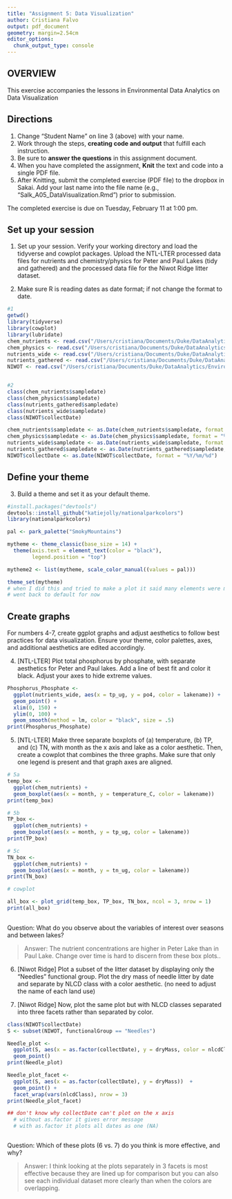 ```yaml
---
title: "Assignment 5: Data Visualization"
author: Cristiana Falvo
output: pdf_document
geometry: margin=2.54cm
editor_options: 
  chunk_output_type: console
---
```


## OVERVIEW

This exercise accompanies the lessons in Environmental Data Analytics on Data Visualization 

## Directions
1. Change "Student Name" on line 3 (above) with your name.
3. Work through the steps, **creating code and output** that fulfill each instruction.
4. Be sure to **answer the questions** in this assignment document.
6. When you have completed the assignment, **Knit** the text and code into a single PDF file.
8. After Knitting, submit the completed exercise (PDF file) to the dropbox in Sakai. Add your last name into the file name (e.g., "Salk_A05_DataVisualization.Rmd") prior to submission.

The completed exercise is due on Tuesday, February 11 at 1:00 pm.



## Set up your session 
1. Set up your session. Verify your working directory and load the tidyverse and cowplot packages. Upload the NTL-LTER processed data files for nutrients and chemistry/physics for Peter and Paul Lakes (tidy and gathered) and the processed data file for the Niwot Ridge litter dataset. 

2. Make sure R is reading dates as date format; if not change the format to date.

```r
#1
getwd()
library(tidyverse)
library(cowplot)
library(lubridate)
chem_nutrients <- read.csv("/Users/cristiana/Documents/Duke/DataAnalytics/Environmental_Data_Analytics_2020/Data/Processed/NTL-LTER_Lake_Chemistry_Nutrients_PeterPaul_Processed.csv")
chem_physics <- read.csv("/Users/cristiana/Documents/Duke/DataAnalytics/Environmental_Data_Analytics_2020/Data/Processed/NTL-LTER_Lake_ChemistryPhysics_PeterPaul_Processed.csv")
nutrients_wide <- read.csv("/Users/cristiana/Documents/Duke/DataAnalytics/Environmental_Data_Analytics_2020/Data/Processed/NTL-LTER_Lake_Nutrients_PeterPaul_Processed.csv")
nutrients_gathered <- read.csv("/Users/cristiana/Documents/Duke/DataAnalytics/Environmental_Data_Analytics_2020/Data/Processed/NTL-LTER_Lake_Nutrients_PeterPaulGathered_Processed.csv")
NIWOT <- read.csv("/Users/cristiana/Documents/Duke/DataAnalytics/Environmental_Data_Analytics_2020/Data/Processed/NEON_NIWO_Litter_mass_trap_Processed.csv")


#2
class(chem_nutrients$sampledate)
class(chem_physics$sampledate)
class(nutrients_gathered$sampledate)
class(nutrients_wide$sampledate)
class(NIWOT$collectDate)

chem_nutrients$sampledate <- as.Date(chem_nutrients$sampledate, format = "%Y/%m/%d")
chem_physics$sampledate <- as.Date(chem_physics$sampledate, format = "%Y-%m-%d")
nutrients_wide$sampledate <- as.Date(nutrients_wide$sampledate, format = "%Y/%m/%d")
nutrients_gathered$sampledate <- as.Date(nutrients_gathered$sampledate, format = "%Y/%m/%d")
NIWOT$collectDate <- as.Date(NIWOT$collectDate, format = "%Y/%m/%d")


```
## Define your theme
3. Build a theme and set it as your default theme.

```r
#install.packages("devtools")
devtools::install_github("katiejolly/nationalparkcolors")
library(nationalparkcolors)

pal <- park_palette("SmokyMountains")

mytheme <- theme_classic(base_size = 14) +
  theme(axis.text = element_text(color = "black"), 
        legend.position = "top") 

mytheme2 <- list(mytheme, scale_color_manual((values = pal)))

theme_set(mytheme) 
# when I did this and tried to make a plot it said many elements were missing
# went back to default for now

```

## Create graphs
For numbers 4-7, create ggplot graphs and adjust aesthetics to follow best practices for data visualization. Ensure your theme, color palettes, axes, and additional aesthetics are edited accordingly.

4. [NTL-LTER] Plot total phosphorus by phosphate, with separate aesthetics for Peter and Paul lakes. Add a line of best fit and color it black. Adjust your axes to hide extreme values.

```r
Phosphorus_Phosphate <- 
  ggplot(nutrients_wide, aes(x = tp_ug, y = po4, color = lakename)) +
  geom_point() +
  xlim(0, 150) +
  ylim(0, 100) +
  geom_smooth(method = lm, color = "black", size = .5)
print(Phosphorus_Phosphate)

```


5. [NTL-LTER] Make three separate boxplots of (a) temperature, (b) TP, and (c) TN, with month as the x axis and lake as a color aesthetic. Then, create a cowplot that combines the three graphs. Make sure that only one legend is present and that graph axes are aligned.

```r
# 5a
temp_box <- 
  ggplot(chem_nutrients) +
  geom_boxplot(aes(x = month, y = temperature_C, color = lakename))
print(temp_box)

# 5b
TP_box <-
  ggplot(chem_nutrients) +
  geom_boxplot(aes(x = month, y = tp_ug, color = lakename))
print(TP_box)

# 5c
TN_box <-
  ggplot(chem_nutrients) +
  geom_boxplot(aes(x = month, y = tn_ug, color = lakename))
print(TN_box)

# cowplot

all_box <- plot_grid(temp_box, TP_box, TN_box, ncol = 3, nrow = 1)
print(all_box)
  
```

Question: What do you observe about the variables of interest over seasons and between lakes? 

> Answer: The nutrient concentrations are higher in Peter Lake than in Paul Lake. Change over time is hard to discern from these box plots..

6. [Niwot Ridge] Plot a subset of the litter dataset by displaying only the "Needles" functional group. Plot the dry mass of needle litter by date and separate by NLCD class with a color aesthetic. (no need to adjust the name of each land use)

7. [Niwot Ridge] Now, plot the same plot but with NLCD classes separated into three facets rather than separated by color. 

```r
class(NIWOT$collectDate)
S <- subset(NIWOT, functionalGroup == "Needles")

Needle_plot <- 
  ggplot(S, aes(x = as.factor(collectDate), y = dryMass, color = nlcdClass))  +
  geom_point() 
print(Needle_plot)

Needle_plot_facet <- 
  ggplot(S, aes(x = as.factor(collectDate), y = dryMass))  +
  geom_point() +
  facet_wrap(vars(nlcdClass), nrow = 3)
print(Needle_plot_facet)

## don't know why collectDate can't plot on the x axis
  # without as.factor it gives error message
  # with as.factor it plots all dates as one (NA)



```

Question: Which of these plots (6 vs. 7) do you think is more effective, and why? 

> Answer: I think looking at the plots separately in 3 facets is most effective because they are lined up for comparison but you can also see each individual dataset more clearly than when the colors are overlapping. 
